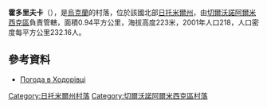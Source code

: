 {{coord|50|27|17|N|27|57|39|E|scale:30000|display=title}}

'''霍多里夫卡'''（{{lang-uk|Ходорівка}}），是[[烏克蘭|烏克蘭]]的村落，位於該國北部[[日托米爾州|日托米爾州]]，由[[切爾沃諾阿爾米西克區|切爾沃諾阿爾米西克區]]負責管轄，面積0.94平方公里，海拔高度223米，2001年人口218，人口密度每平方公里232.16人。

==參考資料==
* [http://weather.in.ua/ua/zhitomirskaja/27410 Погода в Ходорівці]

{{DEFAULTSORT:Ходорівка}}
[[Category:日托米爾州村落|Category:日托米爾州村落]]
[[Category:切爾沃諾阿爾米西克區村落|Category:切爾沃諾阿爾米西克區村落]]


{{Zhytomyr-geo-stub}}